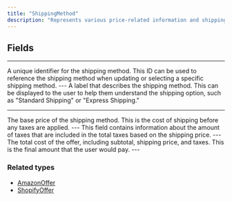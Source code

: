 ```yaml
---
title: "ShippingMethod"
description: "Represents various price-related information and shipping methods for the products in the cart."
---
```


## Fields

---

<ParamField path="id" type="ID!">
A unique identifier for the shipping method. This ID can be used to reference the shipping method when updating or selecting a specific shipping method.
</ParamField>
---

<ParamField path="label" type="String!">
A label that describes the shipping method. This can be displayed to the user to help them understand the shipping option, such as "Standard Shipping" or "Express Shipping."
</ParamField>

---

<ParamField path="price" type="Price">
 The base price of the shipping method. This is the cost of shipping before any taxes are applied.
</ParamField>
---

<ParamField path="taxes" type="Price">
 This field contains information about the amount of taxes that are included in the total taxes based on the shipping price.
</ParamField>
---

<ParamField path="total" type="Price">
 The total cost of the offer, including subtotal, shipping price, and taxes. This is the final amount that the user would pay.
</ParamField>
---

### Related types

* [AmazonOffer](/reference/amazonoffer-1)
* [ShopifyOffer](/reference/shopifyoffer-1)